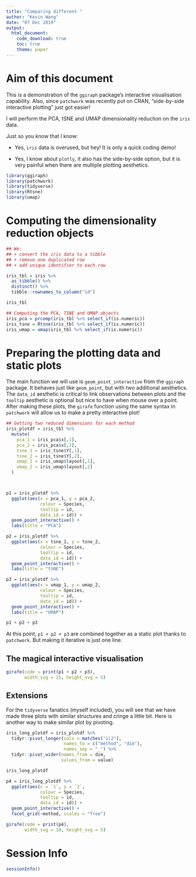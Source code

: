 ```yaml
---
title: "Comparing different "
author: "Kevin Wang"
date: "07 Dec 2019"
output: 
  html_document:
    code_download: true
    toc: true
    theme: paper
---
```



# Aim of this document

This is a demonstration of the `ggiraph` package's interactive visualisation capability. Also, since `patchwork` was recently put on CRAN, "side-by-side interactive plotting" just got easier!

I will perform the PCA, tSNE and UMAP dimensionality reduction on the `iris` data. 

Just so you know that I know:

+ Yes, `iris` data is overused, but hey! It is only a quick coding demo!

+ Yes, I know about `plotly`, it also has the side-by-side option, but it is very painful when there are multiple plotting aesthetics.

```r
library(ggiraph)
library(patchwork)
library(tidyverse)
library(Rtsne)
library(umap)
```

# Computing the dimensionality reduction objects

```r
## We:
## + convert the iris data to a tibble
## + remove one duplicated row
## + add unique identifier to each row

iris_tbl = iris %>% 
  as_tibble() %>% 
  distinct() %>% 
  tibble::rownames_to_column("id")

iris_tbl

## Computing the PCA, TSNE and UMAP objects
iris_pca = prcomp(iris_tbl %>% select_if(is.numeric))
iris_tsne = Rtsne(iris_tbl %>% select_if(is.numeric))
iris_umap = umap(iris_tbl %>% select_if(is.numeric))
```

# Preparing the plotting data and static plots 

The main function we will use is `geom_point_interactive` from the `ggiraph` package. It behaves just like `geom_point`, but with two additional aesthetics. The `data_id` aesthetic is critical to link observations between plots and the `tooltip` aesthetic is optional but nice to have when mouse over a point. After making these plots, the `girafe` function using the same syntax in `patchwork` will allow us to make a pretty interactive plot!

```r
## Getting two reduced dimensions for each method
iris_plotdf = iris_tbl %>% 
  mutate(
    pca_1 = iris_pca$x[,1],
    pca_2 = iris_pca$x[,2],
    tsne_1 = iris_tsne$Y[,1],
    tsne_2 = iris_tsne$Y[,2],
    umap_1 = iris_umap$layout[,1],
    umap_2 = iris_umap$layout[,2]
  )



p1 = iris_plotdf %>% 
  ggplot(aes(x = pca_1, y = pca_2, 
             colour = Species,
             tooltip = id,
             data_id = id)) +
  geom_point_interactive() +
  labs(title = "PCA")

p2 = iris_plotdf %>% 
  ggplot(aes(x = tsne_1, y = tsne_2, 
             colour = Species,
             tooltip = id,
             data_id = id)) +
  geom_point_interactive() +
  labs(title = "tSNE")

p3 = iris_plotdf %>% 
  ggplot(aes(x = umap_1, y = umap_2, 
             colour = Species,
             tooltip = id,
             data_id = id)) +
  geom_point_interactive() +
  labs(title = "UMAP")
```



```r
p1 + p2 + p3
```


At this point, `p1 + p2 + p3` are combined together as a static plot thanks to `patchwork`. But making it iterative is just one line. 

## The magical interactive visualisation
```r
girafe(code = print(p1 + p2 + p3), 
       width_svg = 15, height_svg = 5)
```



## Extensions

For the `tidyverse` fanatics (myself included), you will see that we have made three plots with similar structures and cringe a little bit. Here is another way to make similar plot by pivoting. 

```r
iris_long_plotdf = iris_plotdf %>% 
  tidyr::pivot_longer(cols = matches("1|2"), 
                      names_to = c("method", "dim"),
                      names_sep = "_") %>% 
  tidyr::pivot_wider(names_from = dim, 
                     values_from = value)

iris_long_plotdf

p4 = iris_long_plotdf %>% 
  ggplot(aes(x = `1`, y = `2`, 
             colour = Species,
             tooltip = id,
             data_id = id)) +
  geom_point_interactive() +
  facet_grid(~method, scales = "free")

girafe(code = print(p4),
       width_svg = 10, height_svg = 5)
```



# Session Info
```r
sessionInfo()
```

